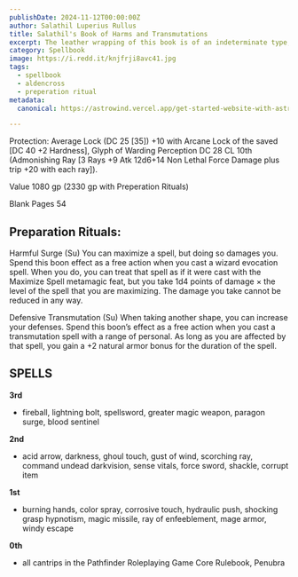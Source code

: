 ```yaml
---
publishDate: 2024-11-12T00:00:00Z
author: Salathil Luperius Rullus
title: Salathil's Book of Harms and Transmutations
excerpt: The leather wrapping of this book is of an indeterminate type, and gives off a faint and unpleasant scent, as of charred meat. The writing inside is in a jagged hand, and many notes on the ash-smudged pages indicate its previous owner sought ever more damaging magic. A glittering rune in the cover’s center is shaped vaguely like a lightning bolt.
category: Spellbook
image: https://i.redd.it/knjfrji8avc41.jpg
tags:
  - spellbook
  - aldencross
  - preperation ritual
metadata:
  canonical: https://astrowind.vercel.app/get-started-website-with-astro-tailwind-css

---
```




Protection: Average Lock (DC 25 [35]) +10 with Arcane Lock of the saved [DC 40 +2 Hardness],
Glyph of Warding Perception DC 28 CL 10th (Admonishing Ray [3 Rays +9 Atk 12d6+14 Non Lethal Force Damage plus trip +20 with each ray]).

Value 1080 gp (2330 gp with Preperation Rituals)

Blank Pages 54

## Preparation Rituals:

Harmful Surge (Su) You can maximize a spell, but doing so damages you. Spend this boon effect as a free action when you cast a wizard evocation spell. When you do, you can treat that spell as if it were cast with the Maximize Spell metamagic feat, but you take 1d4 points of damage × the level of the spell that you are maximizing. The damage you take cannot be reduced in any way.

Defensive Transmutation (Su) When taking another shape, you can increase your defenses. Spend this boon’s effect as a free action when you cast a transmutation spell with a range of personal. As long as you are affected by that spell, you gain a +2 natural armor bonus for the duration of the spell.

## SPELLS

**3rd**

- fireball, lightning bolt, spellsword, greater magic weapon, paragon surge, 
blood sentinel

**2nd**

- acid arrow, darkness, ghoul touch, gust of wind, scorching ray, command undead
darkvision, sense vitals, force sword, shackle, corrupt item

**1st**

- burning hands, color spray, corrosive touch, hydraulic push, shocking grasp
hypnotism, magic missile, ray of enfeeblement, mage armor, windy escape

**0th** 

- all cantrips in the Pathfinder Roleplaying Game Core Rulebook, Penubra
